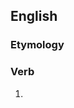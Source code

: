==English==

===Etymology===
{{suffix|en|content|eth|nocat=1}}

===Verb===
{{head|en|verb form}}

# {{en-archaic third-person singular of|content}}